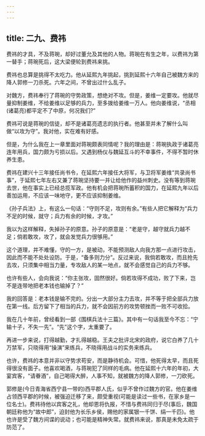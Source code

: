 ```yaml
---
---
---
```

title: 二九、费祎
---



费祎的才具，不及蒋琬，却好过董允及其他的人物。蒋琬在有生之年，以费祎为第一替手；蒋琬死后，这大梁便轮到费祎来挑。

费祎也总算是挑得不太吃力。他从延熙九年挑起，挑到延熙十六年自己被魏方来的降人郭修一刀杀死。六年之间，不曾出过什么乱子。

对魏方，费祎奉行了蒋琬的守势政策，想绝对不攻。但是，姜维一定要攻。他就尽量抑制姜维，不给姜维以足够的兵力，至多拨给姜维一万人。他向姜维说，“丞相(诸葛亮)都平定不了中原，何况我们?”

费祎可说是蒋琬的信徒，却不是诸葛亮遗志的执行者。他甚至并未了解什么叫做“以攻为守”。我对他，实在难有好感。

但是，为什么我在上一章里面对蒋琬颇表同情呢？我的理由是：蒋琬执政于诸葛亮连年用兵，国力颇为亏损以后。又遇到杨仪与魏延互斗的不幸事件，不得不暂时休养生患。

费祎在建兴十三年接任尚书令，在延熙六年接任大将军，与卫将军姜维“共录尚书事”，于延熙七年左右又兼了蒋琬坚持要一并让给他作的益州刺史。没有等到蒋琬去世，他在事实上已经总揽军政。他有机会把蒋琬所蓄积的国力，在延熙九年以后善加运用，不应该一味地守，更不应该抑制姜维。

《孙子兵法》上，有这么一句话：“守则不足，攻则有余。”有些人把它解释为“兵力不足的时候，就守；兵力有余的时候，才攻。”

我以为这样解释，失掉孙子的原意。孙子的原意是：“老是守，越守就兵力越不足；倘若敢攻，攻了，就会发觉兵力很够用。”

这个道理，并不难懂，守的一方，是被动，不能预测敌人向我方那一点进行攻击，因此而不能不处处设防。于是，“备多则力分”。反过来说，我倘若敢攻，而且抢先去攻，只须集中相当力量，专攻敌人的某一地点，就不会感觉自己的兵力不够。

也许有些人，会向我说：“你主张攻，固然很好。倘若攻得不成功，败了下来，岂不是连带地把老本钱也输掉了？”

我的回答是：老本钱是输不完的。分出一大部分主力去攻，并不等于把全部兵力放在第一线。后方留下了相当的兵力，就不会因前方的攻势顿挫而一败不可收拾。

我在几十年前，曾经看到一部《围棋兵法十三篇》。其中有一句话我至今不忘：“宁输十子，不失一先”。“先”这个字，太重要了。

再进一步来说，打得越勤，才扎得越稳。王夫之批评北宋的政府，说它白养了几十万禁军，只晓得用“操演”来练兵，不晓得用战斗的实务来练兵。

也许，费祎的本意并非以守势求苟安，而是静待机会。可惜，他死得太早，而且死得很没有面子。他喜欢喝酒，与蒋琬犯了同样的毛病。他在延熙十六年的年初，大宴宾客，“请眷酒”，自己喝得大醉，人事不知，就被魏方的降人郭修，一刀砍死。

郭修是(今日青海省西宁县一带的)西平郡人氏，似乎不曾作过魏方的官。他在姜维占领西平郡的时候，被强迫迁移了来，颇受重视(可能是读过一些书，在家乡是一位名士)。费祎待他以宾客之礼，他却恩将仇报，不惜与费祎同归于尽(事后，魏国朝廷称他为“故中郎”，迫封他为长乐乡侯，赐他的家属银一千饼、绢一千匹)。他也许是受了魏方间谍的说动；也可能是精神失常。就费祎来说，那真是未免太疏于防范了。